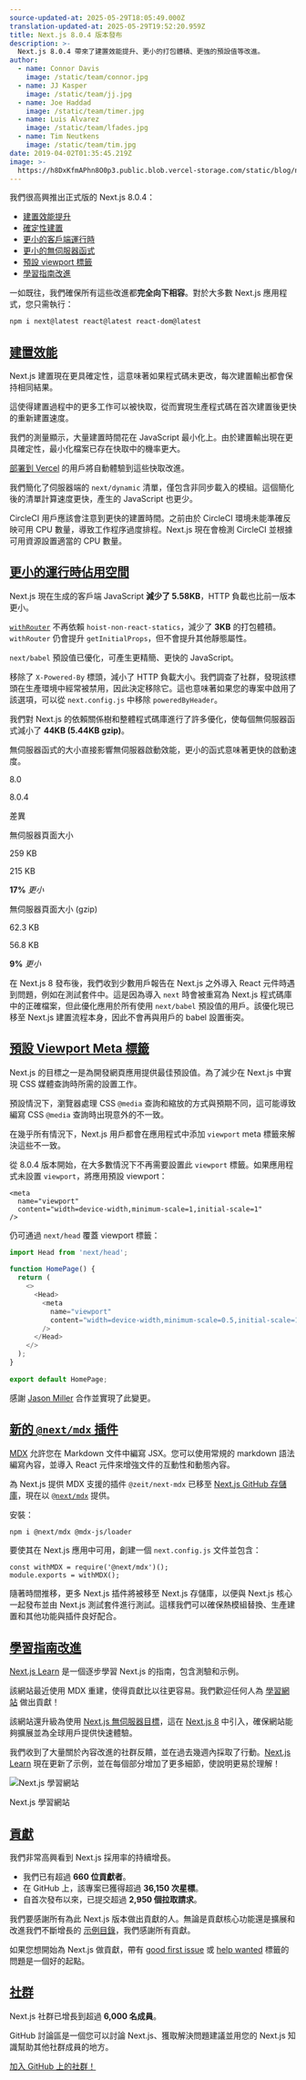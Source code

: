 ```yaml
---
source-updated-at: 2025-05-29T18:05:49.000Z
translation-updated-at: 2025-05-29T19:52:20.959Z
title: Next.js 8.0.4 版本發布
description: >-
  Next.js 8.0.4 帶來了建置效能提升、更小的打包體積、更強的預設值等改進。
author:
  - name: Connor Davis
    image: /static/team/connor.jpg
  - name: JJ Kasper
    image: /static/team/jj.jpg
  - name: Joe Haddad
    image: /static/team/timer.jpg
  - name: Luis Alvarez
    image: /static/team/lfades.jpg
  - name: Tim Neutkens
    image: /static/team/tim.jpg
date: 2019-04-02T01:35:45.219Z
image: >-
  https://h8DxKfmAPhn8O0p3.public.blob.vercel-storage.com/static/blog/next-8-0-4/twitter-card.png
---
```


我們很高興推出正式版的 Next.js 8.0.4：

*   [建置效能提升](#build-performance)
*   [確定性建置](#build-performance)
*   [更小的客戶端運行時](#smaller-runtime-footprint)
*   [更小的無伺服器函式](#smaller-runtime-footprint)
*   [預設 viewport 標籤](#default-viewport-meta-tag)
*   [學習指南改進](#learning-guide-improvements)

一如既往，我們確保所有這些改進都**完全向下相容**。對於大多數 Next.js 應用程式，您只需執行：

```bash filename="終端機"
npm i next@latest react@latest react-dom@latest
```

[建置效能](#build-performance)
---------------------------------------

Next.js 建置現在更具確定性，這意味著如果程式碼未更改，每次建置輸出都會保持相同結果。

這使得建置過程中的更多工作可以被快取，從而實現生產程式碼在首次建置後更快的重新建置速度。

我們的測量顯示，大量建置時間花在 JavaScript 最小化上。由於建置輸出現在更具確定性，最小化檔案已存在快取中的機率更大。

[部署到 Vercel](https://vercel.com/guides/deploying-nextjs-with-vercel) 的用戶將自動體驗到這些快取改進。

我們簡化了伺服器端的 `next/dynamic` 清單，僅包含非同步載入的模組。這個簡化後的清單計算速度更快，產生的 JavaScript 也更少。

CircleCI 用戶應該會注意到更快的建置時間。之前由於 CircleCI 環境未能準確反映可用 CPU 數量，導致工作程序過度排程。Next.js 現在會檢測 CircleCI 並根據可用資源設置適當的 CPU 數量。

[更小的運行時佔用空間](#smaller-runtime-footprint)
-------------------------------------------------------

Next.js 現在生成的客戶端 JavaScript **減少了 5.58KB**，HTTP 負載也比前一版本更小。

[`withRouter`](/docs#using-a-higher-order-component) 不再依賴 `hoist-non-react-statics`，減少了 **3KB** 的打包體積。`withRouter` 仍會提升 `getInitialProps`，但不會提升其他靜態屬性。

`next/babel` 預設值已優化，可產生更精簡、更快的 JavaScript。

移除了 `X-Powered-By` 標頭，減小了 HTTP 負載大小。我們調查了社群，發現該標頭在生產環境中經常被禁用，因此決定移除它。這也意味著如果您的專案中啟用了該選項，可以從 `next.config.js` 中移除 `poweredByHeader`。

我們對 Next.js 的依賴關係樹和整體程式碼庫進行了許多優化，使每個無伺服器函式減小了 **44KB (5.44KB gzip)**。

無伺服器函式的大小直接影響無伺服器啟動效能，更小的函式意味著更快的啟動速度。

8.0

8.0.4

差異

無伺服器頁面大小

259 KB

215 KB

**17%** _更小_

無伺服器頁面大小 (gzip)

62.3 KB

56.8 KB

**9%** _更小_

在 Next.js 8 發布後，我們收到少數用戶報告在 Next.js 之外導入 React 元件時遇到問題，例如在測試套件中。這是因為導入 `next` 時會被重寫為 Next.js 程式碼庫中的正確檔案，但此優化應用於所有使用 `next/babel` 預設值的用戶。該優化現已移至 Next.js 建置流程本身，因此不會再與用戶的 babel 設置衝突。

[預設 Viewport Meta 標籤](#default-viewport-meta-tag)
-------------------------------------------------------

Next.js 的目標之一是為開發網頁應用提供最佳預設值。為了減少在 Next.js 中實現 CSS 媒體查詢時所需的設置工作。

預設情況下，瀏覽器處理 CSS `@media` 查詢和縮放的方式與預期不同，這可能導致編寫 CSS `@media` 查詢時出現意外的不一致。

在幾乎所有情況下，Next.js 用戶都會在應用程式中添加 `viewport` meta 標籤來解決這些不一致。

從 8.0.4 版本開始，在大多數情況下不再需要設置此 `viewport` 標籤。如果應用程式未設置 `viewport`，將應用預設 viewport：

```
<meta
  name="viewport"
  content="width=device-width,minimum-scale=1,initial-scale=1"
/>
```

仍可通過 `next/head` 覆蓋 viewport 標籤：

```js filename="pages/index.js"
import Head from 'next/head';
 
function HomePage() {
  return (
    <>
      <Head>
        <meta
          name="viewport"
          content="width=device-width,minimum-scale=0.5,initial-scale=1"
        />
      </Head>
    </>
  );
}
 
export default HomePage;
```

感謝 [Jason Miller](https://twitter.com/_developit) 合作並實現了此變更。

[新的 `@next/mdx` 插件](#new-nextmdx-plugin)
---------------------------------------------

[MDX](https://mdxjs.com/) 允許您在 Markdown 文件中編寫 JSX。您可以使用常規的 markdown 語法編寫內容，並導入 React 元件來增強文件的互動性和動態內容。

為 Next.js 提供 MDX 支援的插件 `@zeit/next-mdx` 已移至 [Next.js GitHub 存儲庫](https://github.com/vercel/next.js/tree/canary/packages/next-mdx)，現在以 [`@next/mdx`](https://www.npmjs.com/package/@next/mdx) 提供。

安裝：

```bash filename="終端機"
npm i @next/mdx @mdx-js/loader
```

要使其在 Next.js 應用中可用，創建一個 `next.config.js` 文件並包含：

```
const withMDX = require('@next/mdx')();
module.exports = withMDX();
```

隨著時間推移，更多 Next.js 插件將被移至 Next.js 存儲庫，以便與 Next.js 核心一起發布並由 Next.js 測試套件進行測試。這樣我們可以確保熱模組替換、生產建置和其他功能與插件良好配合。

[學習指南改進](#learning-guide-improvements)
-----------------------------------------------------------

[Next.js Learn](https://nextjs.org/learn) 是一個逐步學習 Next.js 的指南，包含測驗和示例。

該網站最近使用 MDX 重建，使得貢獻比以往更容易。我們歡迎任何人為 [學習網站](https://github.com/vercel/next-site/labels/learn) 做出貢獻！

該網站還升級為使用 [Next.js 無伺服器目標](/docs#serverless-deployment)，這在 [Next.js 8](https://nextjs.org/blog/next-8#serverless-nextjs) 中引入，確保網站能夠擴展並為全球用戶提供快速體驗。

我們收到了大量關於內容改進的社群反饋，並在過去幾週內採取了行動。[Next.js Learn](https://nextjs.org/learn) 現在更新了示例，並在每個部分增加了更多細節，使說明更易於理解！

![Next.js 學習網站](https://h8DxKfmAPhn8O0p3.public.blob.vercel-storage.com/static/blog/next-8-0-4/next-learn.png)

Next.js 學習網站

[貢獻](#contributions)
-------------------------------

我們非常高興看到 Next.js 採用率的持續增長。

*   我們已有超過 **660 位貢獻者**。
*   在 GitHub 上，該專案已獲得超過 **36,150 次星標**。
*   自首次發布以來，已提交超過 **2,950 個拉取請求**。

我們要感謝所有為此 Next.js 版本做出貢獻的人。無論是貢獻核心功能還是擴展和改進我們不斷增長的 [示例目錄](https://github.com/vercel/next.js/tree/canary/examples)，我們感謝所有貢獻。

如果您想開始為 Next.js 做貢獻，帶有 [good first issue](https://github.com/vercel/next.js/issues?q=is%3Aissue+is%3Aopen+sort%3Aupdated-desc+label%3A%22good+first+issue%22) 或 [help wanted](https://github.com/vercel/next.js/issues?q=is%3Aissue+is%3Aopen+sort%3Aupdated-desc+label%3A%22help+wanted%22) 標籤的問題是一個好的起點。

[社群](#community)
-----------------------

Next.js 社群已增長到超過 **6,000 名成員**。

GitHub 討論區是一個您可以討論 Next.js、獲取解決問題建議並用您的 Next.js 知識幫助其他社群成員的地方。

[加入 GitHub 上的社群！](https://github.com/vercel/next.js/discussions)